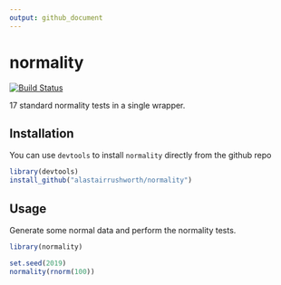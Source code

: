 ```yaml
---
output: github_document
---
```



# normality

[![Build Status](https://travis-ci.org/alastairrushworth/normality.svg?branch=master)](https://travis-ci.org/alastairrushworth/normality)


17 standard normality tests in a single wrapper.


Installation 
---

You can use `devtools` to install `normality` directly from the github repo

```r
library(devtools)
install_github("alastairrushworth/normality")
```

Usage
---

Generate some normal data and perform the normality tests.

```r
library(normality)

set.seed(2019)
normality(rnorm(100))
```

